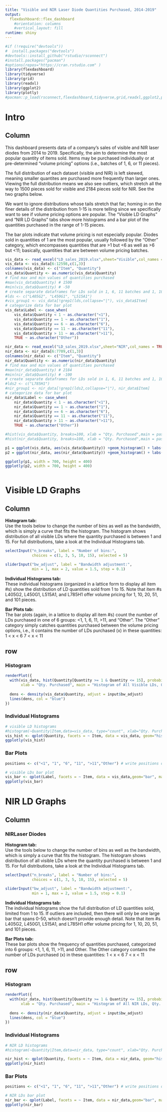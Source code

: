 ---
title: "Visible and NIR Laser Diode Quantities Purchased, 2014-2019"
output:
  flexdashboard::flex_dashboard
    #orientation: columns
    #vertical_layout: fill
runtime: shiny
---

```{r Install Packages, results="hide"}
#if (!require("devtools"))
#  install.packages("devtools")
#devtools::install_github("rstudio/rsconnect")
#install.packages("pacman")
#options(repos="https://cran.rstudio.com" )
library(flexdashboard)
library(tidyverse)
library(grid)
library(readxl)
library(ggplot2)
library(plotly)
#pacman::p_load(rsconnect,flexdashboard,tidyverse,grid,readxl,ggplot2,plotly)
```

Intro
=======================================================================
Column {data-width=1200}
-----------------------------------------------------------------------

This dashboard presents data of a company's sales of visible and NIR laser diodes from 2014 to 2019. Specifically, the aim to determine the most popular quantity of items sold. Items may be purchased individually or at pre-determined "volume pricing" options (i.e., batches of 1, 6, or 11 pieces).

The full distribution of each dataset (visible and NIR) is left skewed, meaning smaller quantites are purchased more frequently than larger ones. Viewing the full distribution means we also see outliers, which stretch all the way to 1500 pieces sold for visible and 2184 pieces sold for NIR. See the two graphs below.

We want to ignore distributions whose tails stretch that far; homing in on the finer details of the distribution from 1-15 is more telling since we specifically want to see if volume pricing options are popular. The "Visible LD Graphs" and "NIR LD Graphs" tabs show more histograms and a bar plot of the quantities purchased in the range of 1-15 pieces.

The bar plots indicate that volume pricing is not especially popular. Diodes sold in quantities of 1 are the most popular, usually followed by the "Other" category, which encompasses quantities that are >1 but <6 as well as >6 but <11; basically, quantities that are between volume pricing batches.

```{r Data Vis}
vis_data <- read_excel("LD_sales_2019.xlsx",sheet="Visible",col_names = TRUE, col_types = NULL, na = "", skip = 0)
vis_data <- vis_data[6:12598,c(1,3)]
colnames(vis_data) <- c("Item", "Quantity")
vis_data$Quantity <- as.numeric(vis_data$Quantity)
# find max and min values of quantities purchased
#max(vis_data$Quantity) # 1500
#min(vis_data$Quantity) # -50
# create separate dataframes for LDs sold in 1, 6, 11 batches and 1, 10, 20, 51, and 101 batches.
#lds <- c("L405G2", "L450G1", "L515A1")
#vis_group1 <- vis_data[!grep1(lds,collapse="|"), vis_data$Item]
# categorize data for bar plot
vis_data$Label <- case_when(
    vis_data$Quantity < 1 ~ as.character("<1"),
    vis_data$Quantity == 1 ~ as.character("1"),
    vis_data$Quantity == 6 ~ as.character("6"),
    vis_data$Quantity == 11 ~ as.character("11"),
    vis_data$Quantity > 11 ~ as.character(">11"),
    TRUE ~ as.character("Other"))
```

```{r Data NIR}
nir_data <- read_excel("LD_sales_2019.xlsx",sheet="NIR",col_names = TRUE, col_types = NULL, na = "", skip = 0)
nir_data <- nir_data[6:7709,c(1,3)]
colnames(nir_data) <- c("Item", "Quantity")
nir_data$Quantity <- as.numeric(nir_data$Quantity)
# find max and min values of quantities purchased
#max(nir_data$Quantity) # 2184
#min(nir_data$Quantity) # -100
# create separate dataframes for LDs sold in 1, 6, 11 batches and 1, 10, 20, 51, and 101 batches.
#lds2 <- c("L785H1")
#nir_group1 <- nir_data[!grep1(lds2,collapse="|"), nir_data$Item]
# categorize data for bar plot
nir_data$Label <- case_when(
    nir_data$Quantity < 1 ~ as.character("<1"),
    nir_data$Quantity == 1 ~ as.character("1"),
    nir_data$Quantity == 6 ~ as.character("6"),
    nir_data$Quantity == 11 ~ as.character("11"),
    nir_data$Quantity > 11 ~ as.character(">11"),
    TRUE ~ as.character("Other"))

#hist(vis_data$Quantity, breaks=100, xlab = "Qty. Purchased",main = paste("Full Distribution of Visible LDs"))
#hist(nir_data$Quantity, breaks=100, xlab = "Qty. Purchased",main = paste("Full Distribution of NIR LDs"))
```

```{r }
p1 = ggplot(vis_data, aes(vis_data$Quantity)) +geom_histogram() + labs(title="Full Distribution of Visible LDs", x = "Qty. Purchased", y = "Frequency")
p2 = ggplot(nir_data, aes(nir_data$Quantity)) +geom_histogram() + labs(title="Full Distribution of NIR LDs",x = "Qty. Purchased", y = "Frequency")

ggplotly(p1, width = 700, height = 400)
ggplotly(p2, width = 700, height = 400)
```

```{r }

```

Visible LD Graphs
=======================================================================
Column {.sidebar}
-----------------------------------------------------------------------

<b>Histogram tab:</b><br />
Use the tools below to change the number of bins as well as the bandwidth, which is simply a curve that fits the histogram. The histogram shows distribution of all visible LDs where the quantity purchased is between 1 and 15. For full distributions, take a look at the Individual Histograms tab.
```{r}
selectInput("n_breaks", label = "Number of bins:",
            choices = c(1, 3, 5, 10, 15), selected = 5)

sliderInput("bw_adjust", label = "Bandwidth adjustment:",
            min = 1, max = 2, value = 1.5, step = 0.1)
```

<b>Individual Histograms tab:</b><br />
These individual histograms (organized in a lattice form to display all item #s) show the distribution of LD quantities sold from 1 to 15. Note that item #s L405G2, L450G1, L515A1, and L785H1 offer volume pricing for 1, 10, 20, 51, and 101 pieces.

<b>Bar Plots tab:</b><br />
The bar plots (again, in a lattice to display all item #s) count the number of LDs purchased in one of 6 groups: <1, 1, 6, 11, >11, and "Other". The "Other" category simply catches quantities purchased between the volume pricing options, i.e., it contains the number of LDs purchased (x) in these quantities:
1 < x < 6
7 < x < 11

row {.tabset }
-----------------------------------------------------------------------

### Histogram

```{r}
renderPlot({
  with(vis_data, hist(Quantity[Quantity >= 1 & Quantity <= 15], probability = TRUE, breaks = as.numeric(input$n_breaks),
       xlab = "Qty. Purchased", main = "Histogram of All Visible LDs, Qty. Purchased b/w 1 and 15"))
  
  dens <- density(vis_data$Quantity, adjust = input$bw_adjust)
  lines(dens, col = "blue")
})
```

### Individual Histograms
```{r Histograms Vis}
# visible LD histograms
#histogram(~Quantity|Item,data=vis_data, type="count", xlab="Qty. Purchased", main="Individual Histograms of Qty. Purchased", breaks=c(6))
vis_hist <- qplot(Quantity, facets = ~ Item, data = vis_data, geom="histogram", ylim=c(0,200), binwidth = 0.5, main="Individual Histograms of Qty. Purchased", xlab = "Qty. Purchased", ylab = "Frequency") + theme(plot.title = element_text(hjust = 0.5)) + scale_x_continuous(breaks = seq(0, 15, 5), lim = c(0,15))# +theme(axis.text=element_text(size=4))
ggplotly(vis_hist)
```



### Bar Plots
```{r Bar Plots}
positions <- c("<1", "1", "6", "11", ">11","Other") # write positions of labels on x-axis

# visible LDs bar plot
vis_bar <- qplot(Label, facets = ~ Item, data = vis_data,geom="bar", main="Individual Bar Plots of Qty. Purchased", xlab = "Qty. Purchased", ylab = "Count") + theme(plot.title = element_text(hjust = 0.5)) + scale_x_discrete(limits = positions)+ scale_y_continuous(breaks = seq(0, 400, 100), lim = c(0,400))# +theme(axis.text=element_text(size=4))
ggplotly(vis_bar)

```

NIR LD Graphs
=======================================================================
Column {.sidebar}
-----------------------------------------------------------------------
### NIRLaser Diodes


<b>Histogram tab:</b><br />
Use the tools below to change the number of bins as well as the bandwidth, which is simply a curve that fits the histogram. The histogram shows distribution of all visible LDs where the quantity purchased is between 1 and 15. For full distributions, take a look at the Individual Histograms tab.

```{r}
selectInput("n_breaks", label = "Number of bins:",
            choices = c(1, 3, 5, 10, 15), selected = 5)

sliderInput("bw_adjust", label = "Bandwidth adjustment:",
            min = 1, max = 2, value = 1.5, step = 0.1)
```
<b>Individual Histograms tab:</b><br />
The individual histograms show the full distribution of LD quantities sold, limited from 1 to 15. If outliers are included, then there will only be one large bar that spans 0-50, which doesn't provide enough detail. Note that item #s L405G2, L450G1, L515A1, and L785H1 offer volume pricing for 1, 10, 20, 51, and 101 pieces.

<b>Bar Plots tab:</b><br />
These bar plots show the frequency of quantities purchased, categorized into 6 groups: <1, 1, 6, 11, >11, and Other. The Other category contains the number of LDs purchased (x) in these quantities:
1 < x < 6
7 < x < 11

row {.tabset }
-----------------------------------------------------------------------

### Histogram

```{r}
renderPlot({
  with(nir_data, hist(Quantity[Quantity >= 1 & Quantity <= 15], probability = TRUE, breaks = as.numeric(input$n_breaks),
       xlab = "Qty. Purchased", main = "Histogram of All NIR LDs, Qty. Purchased b/w 1 and 15"))
  
  dens <- density(nir_data$Quantity, adjust = input$bw_adjust)
  lines(dens, col = "blue")
})
```

### Individual Histograms

```{r Histograms NIR}
# NIR LD histograms
#histogram(~Quantity|Item,data=nir_data, type="count", xlab="Qty. Purchased", main="Individual Histograms of Qty. Purchased", breaks=c(6))

nir_hist <- qplot(Quantity, facets = ~ Item, data = nir_data, geom="histogram", xlim=c(1,15), ylim=c(0,150), binwidth = 0.5, main="Individual Histograms of Qty. Purchased", xlab = "Qty. Purchased", ylab = "Frequency") + theme(plot.title = element_text(hjust = 0.5))+ scale_x_continuous(breaks = seq(0, 15, 5), lim = c(0,15))# +theme(axis.text=element_text(size=4))
ggplotly(nir_hist)
```

### Bar Plots

```{r Bar Plots NIR}
positions <- c("<1", "1", "6", "11", ">11","Other") # write positions of labels on x-axis

# NIR LDs bar plot
nir_bar <- qplot(Label, facets = ~ Item, data = nir_data,geom="bar", main="Individual Bar Plots of Qty. Purchased", xlab = "Qty. Purchased", ylab = "Count") + theme(plot.title = element_text(hjust = 0.5)) + scale_x_discrete(limits = positions)+ scale_y_continuous(breaks = seq(0, 400, 100), lim = c(0,400))#+theme(axis.text=element_text(size=4))
ggplotly(nir_bar)
```
